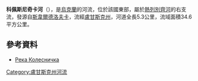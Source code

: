 '''科佩斯尼奇卡河'''（{{lang-uk|Колеснічка}}），是[[烏克蘭|烏克蘭]]的河流，位於該國東部，屬於[[熱列別齊河|熱列別齊河]]的右支流，發源自[[斯韋爾德洛夫卡_(斯瓦托韋區)|斯韋爾德洛夫卡]]，流經[[盧甘斯克州|盧甘斯克州]]，河道全長5.3公里，流域面積34.6平方公里。

==參考資料==
*[https://web.archive.org/web/20151118200850/http://www.svatovo.pp.ua/index/reka_kolesnichka/0-51 Река Колесничка]{{ref-ru}}

{{DEFAULTSORT:Колеснічка}}
[[Category:盧甘斯克州河流|Category:盧甘斯克州河流]]


{{Ukraine-river-stub}}